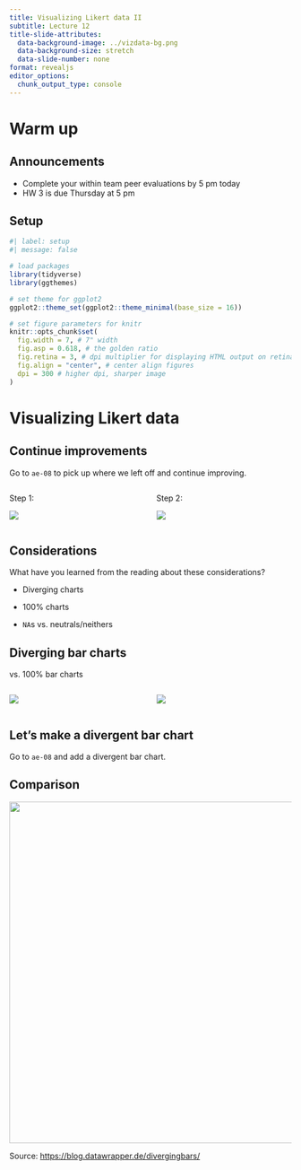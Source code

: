 ```yaml
---
title: Visualizing Likert data II
subtitle: Lecture 12
title-slide-attributes:
  data-background-image: ../vizdata-bg.png
  data-background-size: stretch
  data-slide-number: none
format: revealjs
editor_options: 
  chunk_output_type: console
---
```


# Warm up

## Announcements

-   Complete your within team peer evaluations by 5 pm today
-   HW 3 is due Thursday at 5 pm

## Setup

```r
#| label: setup
#| message: false

# load packages
library(tidyverse)
library(ggthemes)

# set theme for ggplot2
ggplot2::theme_set(ggplot2::theme_minimal(base_size = 16))

# set figure parameters for knitr
knitr::opts_chunk$set(
  fig.width = 7, # 7" width
  fig.asp = 0.618, # the golden ratio
  fig.retina = 3, # dpi multiplier for displaying HTML output on retina
  fig.align = "center", # center align figures
  dpi = 300 # higher dpi, sharper image
)
```

# Visualizing Likert data

## Continue improvements

::: task
Go to `ae-08` to pick up where we left off and continue improving.
:::

::: columns
::: {.column width="50%"}
Step 1:

![](images/likert-100-step-1.png)
:::

::: {.column width="50%"}
Step 2:

![](images/likert-100-step-2.png)
:::
:::

## Considerations

::: task
What have you learned from the reading about these considerations?

-   Diverging charts

-   100% charts

-   `NA`s vs. neutrals/neithers
:::

## Diverging bar charts

vs. 100% bar charts

::: columns
::: {.column width="50%"}
![](images/movies-divergent.png)
:::

::: {.column width="50%"}
![](images/movies-100.png)
:::
:::

## Let's make a divergent bar chart

::: task
Go to `ae-08` and add a divergent bar chart.
:::

## Comparison

![](images/full-180306_divergent19.png){width="609"}

::: aside
Source: <https://blog.datawrapper.de/divergingbars/>
:::
